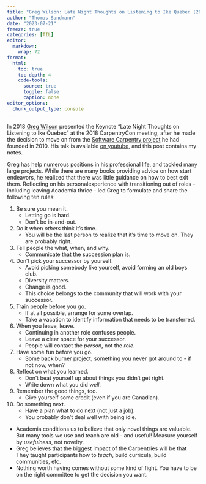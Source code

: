 ```yaml
---
title: "Greg Wilson: Late Night Thoughts on Listening to Ike Quebec (2018)"
author: "Thomas Sandmann"
date: "2023-07-21"
freeze: true
categories: [TIL]
editor:
  markdown:
    wrap: 72
format:
  html:
    toc: true
    toc-depth: 4
    code-tools:
      source: true
      toggle: false
      caption: none
editor_options: 
  chunk_output_type: console
---
```


In 2018 [Greg Wilson](https://third-bit.com/about/) presented the Keynote
"Late Night Thoughts on Listening to Ike Quebec"
at the 2018 CarpentryCon meeting, after he made the decision to move on
from the 
[Software Carpentry project](https://software-carpentry.org/scf/history/)
he had founded in 2010. His talk is available 
[on youtube]((https://youtu.be/7xR50ty5DZ0)), 
and this post contains my notes.

Greg has help numerous positions in his professional life, and tackled many
large projects. While there are many books providing advice on how start
endeavors, he realized that there was little guidance on how to best exit them.
Reflecting on his personalexperience with transitioning out of roles -  
including leaving Academia thrice - led Greg to formulate and share the
following ten rules:

1. Be sure you mean it.
    - Letting go is hard.
    - Don't be in-and-out.
2. Do it when _others_ think it's time.
    - You will be the last person to realize that it's time to move on. 
      They are probably right.
3. Tell people the what, when, and why.
    - Communicate that the succession plan is.
4. Don't pick your successor by yourself.
    - Avoid picking somebody like yourself, avoid forming an old boys club.
    - Diversity matters. 
    - Change is good.
    - This choice belongs to the community that will work with your successor.
5. Train people before you go.
    - If at all possible, arrange for some overlap.
    - Take a vacation to identify information that needs to be transferred.
6. When you leave, leave.
    - Continuing in another role confuses people.
    - Leave a clear space for your successor.
    - People will contact the _person_, not the _role_.
7. Have some fun before you go.
    - Some back burner project, something you never got around to - if not now, 
      when?
8. Reflect on what you learned.
    - Don't beat yourself up about things you didn't get right.
    - Write down what you did _well_.
9. Remember the good things, too.
    - Give yourself some credit (even if you are Canadian).
10. Do something next.
    - Have a plan what to do next (not just a job).
    - You probably don't deal well with being idle.

- Academia conditions us to believe that only novel things are valuable. But many tools
  we use and teach are old - and useful! Measure yourself by _usefulness_, not novelty.
- Greg believes that the biggest impact of the Carpentries will be that They taught
  participants how to _teach_, build curricula, build communities, etc.
- Nothing worth having comes without some kind of fight. You have to be on the right
  committee to get the decision you want.
